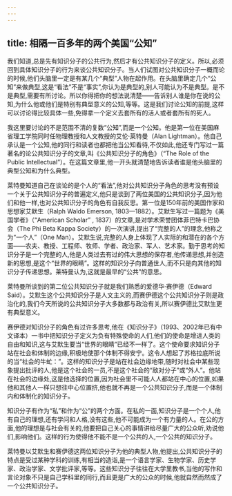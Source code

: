 ```yaml
---
---
---
```

title: 相隔一百多年的两个美国“公知”
---



我们知道,总是先有知识分子的公共行为,然后才有公共知识分子的定义。所以,必须回到具体知识分子的行为来谈公共知识分子。当人们试图对公共知识分子一概而论的时候,他们头脑里一定是有某几个“典型”人物在起作用。在头脑里确定几个“公知”来做典型,这是“看法”不是“事实”,你认为是典型的,别人可能认为不是典型。是不是典型,需要有所讨论。所以你得把你的想法说清楚——告诉别人谁是你在说的公知,为什么他或他们是特别有典型意义的公知,等等。这是我们讨论公知的前提,这样可以讨论得比较具体一些,免得拿一个定义去套所有的活人或者套所有的死人。

我这里要讨论的不是范围不清的复数“公知”,而是一个公知。他是第一位在美国麻省理工学院同时任物理教授和人文教授的艾伦·莱特曼（Alan Lightman）。他自己承认是一个公知,他的同行和读者也都把他当公知看待,不仅如此,他还专门写过一篇著名的论公共知识分子的文章,叫《公共知识分子的角色》（“The Role of the Public Intellectual”）。在这篇文章里,他一开头就清楚地告诉读者谁是他头脑里的典型公知和为什么典型。

莱特曼知道自己在谈论的是个人的“看法”,他对公共知识分子角色的思考没有预设一个关于公共知识分子的普遍定义,他只是谈到了两位美国的公共知识分子,因为他们和他一样,也对公共知识分子的角色有自我反思。第一位是150年前的美国作家和思想家艾默生（Ralph Waldo Emerson, 1803—1882）。艾默生写过一篇题为《美国学者》（“American Scholar” , 1837）的文章,是对学术荣誉团体菲巴特卡巴协会（The Phi Beta Kappa Society）的一次演讲,提出了“完整的人”的理念,他称之为“一个人”（One Man）。艾默生说,完整的人身上体现了人实际的和潜在的各个方面——农夫、教授、工程师、牧师、学者、政治家、军人、艺术家。勤于思考的知识分子是一个完整的人,他是人类过去有过的伟大思想的保存者,他传递思想,并创造新的思想,是这个“世界的眼睛”。这样的知识分子向普通世人,而不只是向其他的知识分子传递思想。莱特曼认为,这就是最早的“公共”的意思。

莱特曼所谈到的第二位公共知识分子就是我们熟悉的爱德华·赛伊德（Edward Said）。艾默生这个公共知识分子是人文主义的,而赛伊德这个公共知识分子则是政治化的,我们今天所说的公共知识分子大多数都与政治有关,所以赛伊德比艾默生更有典型意义。

赛伊德对知识分子的角色有过许多思考,他在《知识分子》（1993、2002年已有中文译本）一书中把知识分子定义为负有特殊使命的人们,他们的使命是增进人类的自由和知识,这与艾默生要当“世界的眼睛”已经不一样了。这个使命要求知识分子站在社会和体制的边缘,积极地使那个体制不得安宁。这令人想起了苏格拉底所说的当“社会的牛虻：”。这样的知识分子是站在社会边缘地带,随时对社会中某些现象提出批评的人,他是这个社会的一员,不是这个社会的“敌对分子”或“外人”。他站在社会的边缘处,这是他选择的位置,因为社会里不可能人人都站在中心的位置,如果他和其他人一样只想往中心位置挤,他也就不再是一个公共知识分子,而是一个体制内和体制化的知识分子。

知识分子有作为“私”和作为“公”的两个方面。在私的一面,知识分子是一个个人,他有自己的理想,还有学问和人格,没有这些,他不可能成为一个有力量的人。在公的方面,他的理想是与社会有关的,他要把自己关心的事情讲给尽量广大的公众听,劝说他们,影响他们。这样的行为使得他不能不是一个公共的人,一个公共的知识分子。

莱特曼以艾默生和赛伊德这两位知识分子为他的典型人物,他提出,公共知识分子的特点是受过某种学科的训练,有相当的造诣,是一个语言学家、生物学家、历史学家、政治学家、文学批评家,等等。这些知识分子往往在大学里教书,当他的写作和言论对象不只是自己学科里的同行,而且更是广大的公众的时候,他就自然而然成了一个公共知识分子。